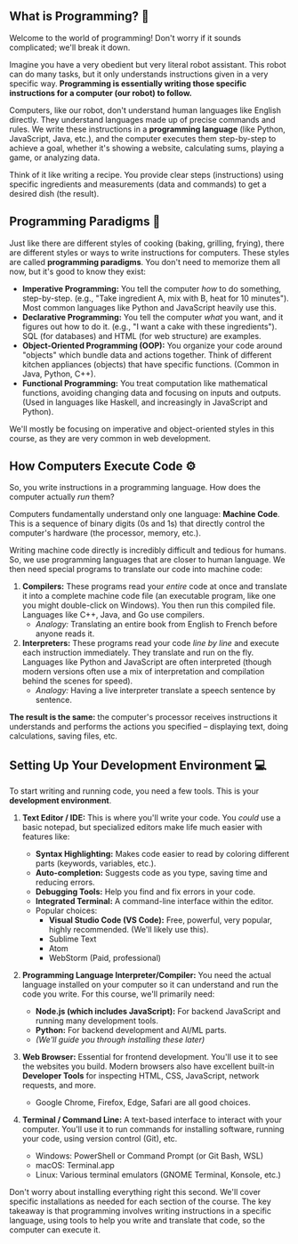 ## What is Programming? 🤔

Welcome to the world of programming! Don't worry if it sounds complicated; we'll break it down.

Imagine you have a very obedient but very literal robot assistant. This robot can do many tasks, but it only understands instructions given in a very specific way. **Programming is essentially writing those specific instructions for a computer (our robot) to follow.**

Computers, like our robot, don't understand human languages like English directly. They understand languages made up of precise commands and rules. We write these instructions in a **programming language** (like Python, JavaScript, Java, etc.), and the computer executes them step-by-step to achieve a goal, whether it's showing a website, calculating sums, playing a game, or analyzing data.

Think of it like writing a recipe. You provide clear steps (instructions) using specific ingredients and measurements (data and commands) to get a desired dish (the result).

## Programming Paradigms 🧭

Just like there are different styles of cooking (baking, grilling, frying), there are different styles or ways to write instructions for computers. These styles are called **programming paradigms**. You don't need to memorize them all now, but it's good to know they exist:

*   **Imperative Programming:** You tell the computer *how* to do something, step-by-step. (e.g., "Take ingredient A, mix with B, heat for 10 minutes"). Most common languages like Python and JavaScript heavily use this.
*   **Declarative Programming:** You tell the computer *what* you want, and it figures out how to do it. (e.g., "I want a cake with these ingredients"). SQL (for databases) and HTML (for web structure) are examples.
*   **Object-Oriented Programming (OOP):** You organize your code around "objects" which bundle data and actions together. Think of different kitchen appliances (objects) that have specific functions. (Common in Java, Python, C++).
*   **Functional Programming:** You treat computation like mathematical functions, avoiding changing data and focusing on inputs and outputs. (Used in languages like Haskell, and increasingly in JavaScript and Python).

We'll mostly be focusing on imperative and object-oriented styles in this course, as they are very common in web development.

## How Computers Execute Code ⚙️

So, you write instructions in a programming language. How does the computer actually *run* them?

Computers fundamentally understand only one language: **Machine Code**. This is a sequence of binary digits (0s and 1s) that directly control the computer's hardware (the processor, memory, etc.).

Writing machine code directly is incredibly difficult and tedious for humans. So, we use programming languages that are closer to human language. We then need special programs to translate our code into machine code:

1.  **Compilers:** These programs read your *entire* code at once and translate it into a complete machine code file (an executable program, like one you might double-click on Windows). You then run this compiled file. Languages like C++, Java, and Go use compilers.
    *   *Analogy:* Translating an entire book from English to French before anyone reads it.
2.  **Interpreters:** These programs read your code *line by line* and execute each instruction immediately. They translate and run on the fly. Languages like Python and JavaScript are often interpreted (though modern versions often use a mix of interpretation and compilation behind the scenes for speed).
    *   *Analogy:* Having a live interpreter translate a speech sentence by sentence.

**The result is the same:** the computer's processor receives instructions it understands and performs the actions you specified – displaying text, doing calculations, saving files, etc.

## Setting Up Your Development Environment 💻

To start writing and running code, you need a few tools. This is your **development environment**.

1.  **Text Editor / IDE:** This is where you'll write your code. You *could* use a basic notepad, but specialized editors make life much easier with features like:
    *   **Syntax Highlighting:** Makes code easier to read by coloring different parts (keywords, variables, etc.).
    *   **Auto-completion:** Suggests code as you type, saving time and reducing errors.
    *   **Debugging Tools:** Help you find and fix errors in your code.
    *   **Integrated Terminal:** A command-line interface within the editor.
    *   Popular choices:
        *   **Visual Studio Code (VS Code):** Free, powerful, very popular, highly recommended. (We'll likely use this).
        *   Sublime Text
        *   Atom
        *   WebStorm (Paid, professional)

2.  **Programming Language Interpreter/Compiler:** You need the actual language installed on your computer so it can understand and run the code you write. For this course, we'll primarily need:
    *   **Node.js (which includes JavaScript):** For backend JavaScript and running many development tools.
    *   **Python:** For backend development and AI/ML parts.
    *   *(We'll guide you through installing these later)*

3.  **Web Browser:** Essential for frontend development. You'll use it to see the websites you build. Modern browsers also have excellent built-in **Developer Tools** for inspecting HTML, CSS, JavaScript, network requests, and more.
    *   Google Chrome, Firefox, Edge, Safari are all good choices.

4.  **Terminal / Command Line:** A text-based interface to interact with your computer. You'll use it to run commands for installing software, running your code, using version control (Git), etc.
    *   Windows: PowerShell or Command Prompt (or Git Bash, WSL)
    *   macOS: Terminal.app
    *   Linux: Various terminal emulators (GNOME Terminal, Konsole, etc.)

Don't worry about installing everything right this second. We'll cover specific installations as needed for each section of the course. The key takeaway is that programming involves writing instructions in a specific language, using tools to help you write and translate that code, so the computer can execute it. 